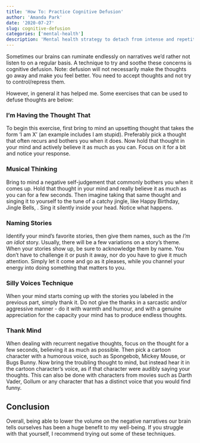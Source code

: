 ```yaml
---
title: 'How To: Practice Cognitive Defusion'
author: 'Amanda Park'
date: '2020-07-27'
slug: cognitive-defusion
categories: ['mental-health']
description: 'Mental health strategy to detach from intense and repetitive thoughts.'
---
```


Sometimes our brains can ruminate endlessly on narratives we'd rather not listen to on a regular basis. A technique to try and soothe these concerns is cognitive defusion. Note: defusion will not necessarily make the thoughts go away and make you feel better. You need to accept thoughts and not try to control/repress them. 

However, in general it has helped me. Some exercises that can be used to defuse thoughts are below:

### I’m Having the Thought That

To begin this exercise, first bring to mind an upsetting thought that takes the form ‘I am X’ (an example includes I am stupid). Preferably pick a thought that often recurs and bothers you when it does. Now hold that thought in your mind and actively believe it as much as you can. Focus on it for a bit and notice your response.

### Musical Thinking

Bring to mind a negative self-judgement that commonly bothers you when it comes up. Hold that thought in your mind and really believe it as much as you can for a few seconds. Then imagine taking that same thought and singing it to yourself to the tune of a catchy jingle, like Happy Birthday, Jingle Bells, . Sing it silently inside your head. Notice what happens.

### Naming Stories

Identify your mind’s favorite stories, then give them names, such as the *I'm an idiot* story. Usually, there will be a few variations on a story's theme. When your stories show up, be sure to acknowledge them by name. You don’t have to challenge it or push it away, nor do you have to give it much attention. Simply let it come and go as it pleases, while you channel your energy into doing something that matters to you.

### Silly Voices Technique

When your mind starts coming up with the stories you labeled in the previous part, simply thank it. Do not give the thanks in a sarcastic and/or aggressive manner - do it with warmth and humour, and with a genuine appreciation for the capacity your mind has to produce endless thoughts.

### Thank Mind
 
When dealing with recurrent negative thoughts, focus on the thought for a few seconds, believing it as much as possible. Then pick a cartoon character with a humorous voice, such as Spongebob, Mickey Mouse, or Bugs Bunny. Now bring the troubling thought to mind, but instead hear it in the cartoon character’s voice, as if that character were audibly saying your thoughts. This can also be done with characters from movies such as Darth Vader, Gollum or any character that has a distinct voice that you would find funny.

## Conclusion

Overall, being able to lower the volume on the negative narratives our brain tells ourselves has been a huge benefit to my well-being. If you struggle with that yourself, I recommend trying out some of these techniques.
